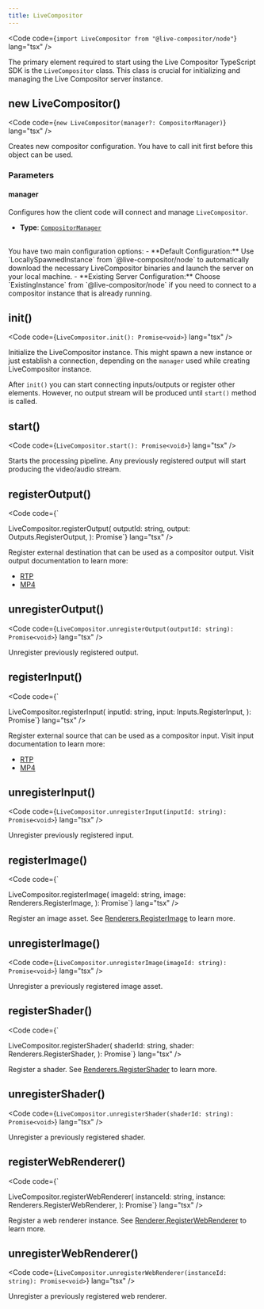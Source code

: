 ```yaml
---
title: LiveCompositor
---
```


<Code code={`import LiveCompositor from "@live-compositor/node"`} lang="tsx" />

The primary element required to start using the Live Compositor TypeScript SDK is the `LiveCompositor` class. This class is crucial for initializing and managing the Live Compositor server instance.

## new LiveCompositor()
<Code code={`new LiveCompositor(manager?: CompositorManager)`} lang="tsx" />

Creates new compositor configuration. You have to call init first before this object can be used.


### Parameters

#### manager
Configures how the client code will connect and manage `LiveCompositor`. 

- **Type**: [`CompositorManager`]()
<br/>
You have two main configuration options:
- **Default Configuration:** Use `LocallySpawnedInstance` from `@live-compositor/node` to automatically download the necessary LiveCompositor binaries and launch the server on your local machine.
- **Existing Server Configuration:** Choose `ExistingInstance` from `@live-compositor/node` if you need to connect to a compositor instance that is already running.

## init()
<Code code={`LiveCompositor.init(): Promise<void>`} lang="tsx" />

Initialize the LiveCompositor instance. This might spawn a new instance or just establish a connection, depending on the `manager` used while creating LiveCompositor instance.

After `init()` you can start connecting inputs/outputs or register other elements. However, no output stream will be produced until `start()` method is called.

## start()
<Code code={`LiveCompositor.start(): Promise<void>`} lang="tsx" />

Starts the processing pipeline. Any previously registered output will start producing the video/audio stream.

## registerOutput()
<Code code={`

LiveCompositor.registerOutput(
  outputId: string,
  output: Outputs.RegisterOutput,
): Promise<object>`} lang="tsx" />

Register external destination that can be used as a compositor output. Visit output documentation to learn more:
- [RTP]()
- [MP4]()

## unregisterOutput()
<Code code={`LiveCompositor.unregisterOutput(outputId: string): Promise<void>`} lang="tsx" />

Unregister previously registered output.

## registerInput()
<Code code={`

LiveCompositor.registerInput(
  inputId: string,
  input: Inputs.RegisterInput,
): Promise<object>`} lang="tsx" />

Register external source that can be used as a compositor input. Visit input documentation to learn more:
- [RTP]()
- [MP4]()

## unregisterInput()
<Code code={`LiveCompositor.unregisterInput(inputId: string): Promise<void>`} lang="tsx" />

Unregister previously registered input.

## registerImage()
<Code code={`

LiveCompositor.registerImage(
  imageId: string,
  image: Renderers.RegisterImage,
): Promise<void>`} lang="tsx" />

Register an image asset. See [Renderers.RegisterImage]() to learn more.

## unregisterImage()
<Code code={`LiveCompositor.unregisterImage(imageId: string): Promise<void>`} lang="tsx" />

Unregister a previously registered image asset.

## registerShader()
<Code code={`

LiveCompositor.registerShader(
  shaderId: string,
  shader: Renderers.RegisterShader,
): Promise<void>`} lang="tsx" />

Register a shader. See [Renderers.RegisterShader]() to learn more.

## unregisterShader()
<Code code={`LiveCompositor.unregisterShader(shaderId: string): Promise<void>`} lang="tsx" />

Unregister a previously registered shader.

## registerWebRenderer()
<Code code={`

LiveCompositor.registerWebRenderer(
  instanceId: string,
  instance: Renderers.RegisterWebRenderer,
): Promise<object>`} lang="tsx" />

Register a web renderer instance. See [Renderer.RegisterWebRenderer]() to learn more.

## unregisterWebRenderer()
<Code code={`LiveCompositor.unregisterWebRenderer(instanceId: string): Promise<void>`} lang="tsx" />

Unregister a previously registered web renderer.
